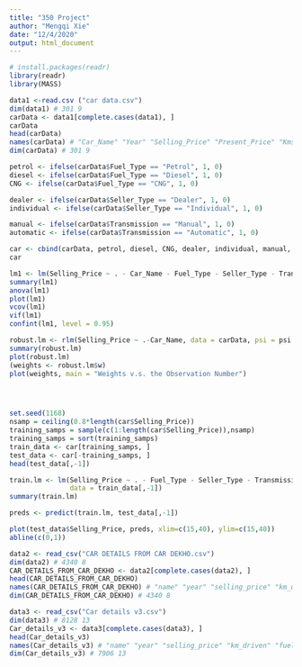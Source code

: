```yaml
---
title: "350 Project"
author: "Mengqi Xie"
date: "12/4/2020"
output: html_document
---
```


```r
# install.packages(readr)
library(readr)
library(MASS)

data1 <-read.csv ("car data.csv")
dim(data1) # 301 9
carData <- data1[complete.cases(data1), ]
carData
head(carData)
names(carData) # "Car_Name" "Year" "Selling_Price" "Present_Price" "Kms_Driven" "Fuel_Type" "Seller_Type" "Transmission" "Owner"   
dim(carData) # 301 9

petrol <- ifelse(carData$Fuel_Type == "Petrol", 1, 0)
diesel <- ifelse(carData$Fuel_Type == "Diesel", 1, 0)
CNG <- ifelse(carData$Fuel_Type == "CNG", 1, 0)

dealer <- ifelse(carData$Seller_Type == "Dealer", 1, 0)
individual <- ifelse(carData$Seller_Type == "Individual", 1, 0)

manual <- ifelse(carData$Transmission == "Manual", 1, 0)
automatic <- ifelse(carData$Transmission == "Automatic", 1, 0)

car <- cbind(carData, petrol, diesel, CNG, dealer, individual, manual, automatic)
car

lm1 <- lm(Selling_Price ~ . - Car_Name - Fuel_Type - Seller_Type - Transmission, data = car)
summary(lm1)
anova(lm1)
plot(lm1)
vcov(lm1)
vif(lm1)
confint(lm1, level = 0.95)

robust.lm <- rlm(Selling_Price ~ .-Car_Name, data = carData, psi = psi.huber)
summary(robust.lm)
plot(robust.lm)
(weights <- robust.lm$w)
plot(weights, main = "Weights v.s. the Observation Number")




set.seed(1168)
nsamp = ceiling(0.8*length(car$Selling_Price))
training_samps = sample(c(1:length(car$Selling_Price)),nsamp)
training_samps = sort(training_samps)
train_data <- car[training_samps, ]
test_data <- car[-training_samps, ]
head(test_data[,-1])

train.lm <- lm(Selling_Price ~ . - Fuel_Type - Seller_Type - Transmission, 
               data = train_data[,-1])
summary(train.lm)

preds <- predict(train.lm, test_data[,-1])

plot(test_data$Selling_Price, preds, xlim=c(15,40), ylim=c(15,40))
abline(c(0,1))


```



```r
data2 <- read_csv("CAR DETAILS FROM CAR DEKHO.csv")
dim(data2) # 4340 8
CAR_DETAILS_FROM_CAR_DEKHO <- data2[complete.cases(data2), ]
head(CAR_DETAILS_FROM_CAR_DEKHO)
names(CAR_DETAILS_FROM_CAR_DEKHO) # "name" "year" "selling_price" "km_driven" "fuel" "seller_type" "transmission" "owner"        
dim(CAR_DETAILS_FROM_CAR_DEKHO) # 4340 8

data3 <- read_csv("Car details v3.csv")
dim(data3) # 8128 13
Car_details_v3 <- data3[complete.cases(data3), ]
head(Car_details_v3)
names(Car_details_v3) # "name" "year" "selling_price" "km_driven" "fuel" "seller_type" "transmission" "owner" "mileage" "engine" "max_power" "torque" "seats"  
dim(Car_details_v3) # 7906 13
```

